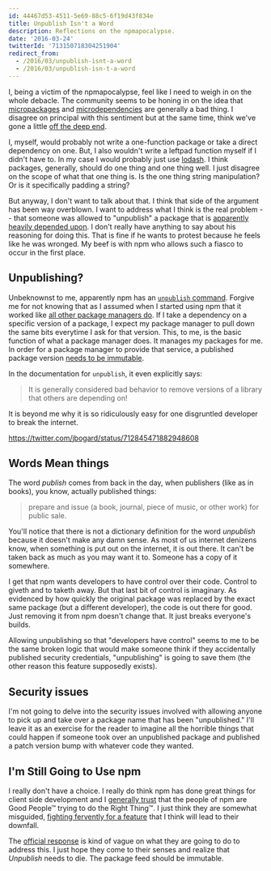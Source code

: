 ```yaml
---
id: 44467d53-4511-5e69-88c5-6f19d43f834e
title: Unpublish Isn't a Word
description: Reflections on the npmapocalypse.
date: '2016-03-24'
twitterId: '713150718304251904'
redirect_from:
  - /2016/03/unpublish-isnt-a-word
  - /2016/03/unpublish-isn-t-a-word
---
```


I, being a victim of the npmapocalypse, feel like I need to weigh in on the whole debacle. The community seems to be honing in on the idea that [micropackages](http://lucumr.pocoo.org/2016/3/24/open-source-trust-scaling/) and [microdependencies](http://www.haneycodes.net/npm-left-pad-have-we-forgotten-how-to-program/) are generally a bad thing. I disagree on principal with this sentiment but at the same time, think we've gone a little [off the deep end](https://www.npmjs.com/package/true).

I, myself, would probably not write a one-function package or take a direct dependency on one. But, I also wouldn't write a leftpad function myself if I didn't have to. In my case I would probably just use [lodash](https://lodash.com/docs#padStart). I think packages, generally, should do one thing and one thing well. I just disagree on the scope of what that one thing is. Is the one thing string manipulation? Or is it specifically padding a string?

But anyway, I don't want to talk about that. I think that side of the argument has been way overblown. I want to address what I think is the real problem -- that someone was allowed to "unpublish" a package that is [apparently heavily depended upon](https://medium.com/@azerbike/i-ve-just-liberated-my-modules-9045c06be67c). I don't really have anything to say about his reasoning for doing this. That is fine if he wants to protest because he feels like he was wronged. My beef is with npm who allows such a fiasco to occur in the first place.

## Unpublishing?

Unbeknownst to me, apparently npm has an [`unpublish` command](https://docs.npmjs.com/cli/unpublish). Forgive me for not knowing that as I assumed when I started using npm that it worked like [all other package managers do](https://docs.nuget.org/create/deleting-packages). If I take a dependency on a specific version of a package, I expect my package manager to pull down the same bits everytime I ask for that version. This, to me, is the basic function of what a package manager does. It manages my packages for me. In order for a package manager to provide that service, a published package version [needs to be immutable](https://evertpot.com/npm-revoke-breaks-the-build/).

In the documentation for `unpublish`, it even explicitly says:

> It is generally considered bad behavior to remove versions of a library that others are depending on!

It is beyond me why it is so ridiculously easy for one disgruntled developer to break the internet.

https://twitter.com/jbogard/status/712845471882948608

## Words Mean things

The word _publish_ comes from back in the day, when publishers (like as in books), you know, actually published things:

> prepare and issue (a book, journal, piece of music, or other work) for public sale.

You'll notice that there is not a dictionary definition for the word _unpublish_ because it doesn't make any damn sense. As most of us internet denizens know, when something is put out on the internet, it is out there. It can't be taken back as much as you may want it to. Someone has a copy of it somewhere.

I get that npm wants developers to have control over their code. Control to giveth and to taketh away. But that last bit of control is imaginary. As evidenced by how quickly the original package was replaced by the exact same package (but a different developer), the code is out there for good. Just removing it from npm doesn't change that. It just breaks everyone's builds.

Allowing unpublishing so that "developers have control" seems to me to be the same broken logic that would make someone think if they accidentally published security credentials, "unpublishing" is going to save them (the other reason this feature supposedly exists).

## Security issues

I'm not going to delve into the security issues involved with allowing anyone to pick up and take over a package name that has been "unpublished." I'll leave it as an exercise for the reader to imagine all the horrible things that could happen if someone took over an unpublished package and published a patch version bump with whatever code they wanted.

## I'm Still Going to Use npm

I really don't have a choice. I really do think npm has done great things for client side development and I [generally trust](https://github.com/npm/npm/issues/12045) that the people of npm are Good People&trade; trying to do the Right Thing&trade;. I just think they are somewhat misguided, [fighting fervently for a feature](https://github.com/npm/npm/pull/12017) that I think will lead to their downfall.

The [official response](http://blog.npmjs.org/post/141577284765/kik-left-pad-and-npm) is kind of vague on what they are going to do to address this. I just hope they come to their senses and realize that _Unpublish_ needs to die. The package feed should be immutable.